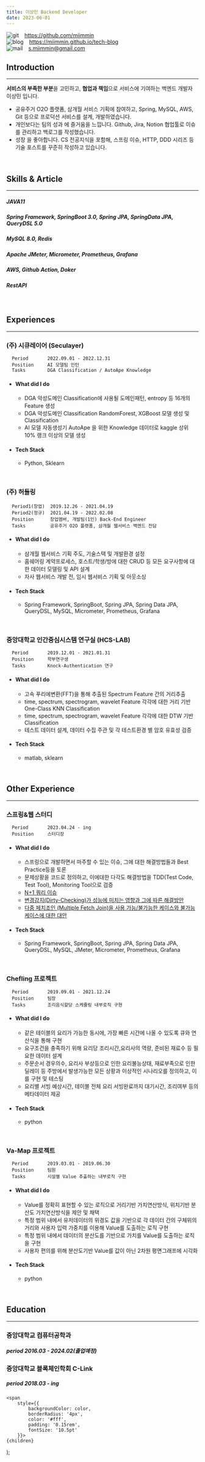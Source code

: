 ```yaml
---
title: 이상민 Backend Developer
date: 2023-06-01
---
```


![git](./img/git.png)    &ensp;  <https://github.com/miimmin> <br />
![blog](./img/blog7.png) &ensp;  <https://miimmin.github.io/tech-blog> <br />
![mail](./img/mail2.png) &ensp;  s.miimmin@gmail.com



<h2><highlight> Introduction </highlight></h2>

---

**서비스의 부족한 부분**을 고민하고, **협업과 책임**으로 서비스에 기여하는 백엔드 개발자 이상민 입니다. <br />
- 공유주거 O2O 플랫폼, 삼개월 서비스 기획에 참여하고, Spring, MySQL, AWS, Git 등으로 프로덕션 서비스를 설계, 개발하였습니다.<br />
- 개인보다는 <H color="#353535">팀의 성과</H> 에 즐거움을 느낍니다. Github, Jira, Notion 협업툴로 이슈를 관리하고 백로그를 작성했습니다. <br />
- <H color="#353535">성장</H> 을 좋아합니다. CS 전공지식을 포함해, 스프링 이슈, HTTP, DDD 시리즈 등 기술 포스트를 꾸준히 작성하고 있습니다. <br />



<br />

<h2><highlight> Skills & Article </highlight></h2>

---
##### JAVA11
##### Spring Framework, SpringBoot 3.0, Spring JPA, SpringData JPA, QueryDSL 5.0
##### MySQL 8.0, Redis
##### Apache JMeter, Micrometer, Prometheus, Grafana
##### AWS, Github Action, Doker
##### RestAPI

<br />

<h2><highlight> Experiences   </highlight></h2>

---
<h3><highlight2>(주) 시큐레이어 (Seculayer) </highlight2></h3>

```
  Period       2022.09.01 - 2022.12.31
  Position     AI 모델팀 인턴
  Tasks        DGA Classification / AutoApe Knowledge
```


- #### What did I do
    - DGA 악성도메인 Classification에 사용될 도메인패턴, entropy 등 16개의 Feature 생성
    - DGA 악성도메인 Classification RandomForest, XGBoost 모델 생성 및 Classification
    - AI 모델 자동생성기 AutoApe 을 위한 Knowledge 데이터로 kaggle 상위 10% 랭크 이상의 모델 생성 <br />

- #### Tech Stack
    - Python, Sklearn


<br />

<h3><highlight2> (주) 허들링 </highlight2></h3>

```
  Period1(창업)  2019.12.26 - 2021.04.19
  Period2(정규)  2021.04.19 - 2022.02.08
  Position      창업멤버, 개발팀(1인) Back-End Engineer
  Tasks         공유주거 O2O 플랫폼, 삼개월 웹서비스 백엔드 전담
```
- #### What did I do
    - 삼개월 웹서비스 기획 주도, 기술스택 및 개발환경 설정
    - 홈쉐어링 계약프로세스, 호스트/학생/방에 대한 CRUD 등 모든 요구사항에 대한 데이터 모델링 및 API 설계
    - 자사 웹서비스 개발 전, 임시 웹서비스 기획 및 아웃소싱
- #### Tech Stack
    - Spring Framework, SpringBoot, Spring JPA, Spring Data JPA, QueryDSL, MySQL, Micrometer, Prometheus, Grafana


<br />

<h3><highlight2> 중앙대학교 인간중심시스템 연구실 (HCS-LAB) </highlight2></h3>

```
  Period       2019.12.01 - 2021.01.31
  Position     학부연구생
  Tasks        Knock-Authentication 연구
```
- #### What did I do
    - 고속 푸리에변환(FFT)을 통해 추출된 Spectrum Feature 간의 거리추출
    - time, spectrum, spectrogram, wavelet Feature 각각에 대한 거리 기반 One-Class KNN  Classification
    - time, spectrum, spectrogram, wavelet Feature 각각에 대한 DTW 기반 Classification
    - 테스트 데이터 설계, 데이터 수집 주관 및 각 테스트환경 별 암호 유효성 검증
- #### Tech Stack
    - matlab, sklearn

<br />

<h2><Highlight> Other Experience </Highlight></h2>

---
<h3><highlight2> 스프링&웹 스터디 </highlight2></h3>

```
  Period       2023.04.24 - ing
  Position     스터디장
```
- #### What did I do
    - 스프링으로 개발하면서 마주할 수 있는 이슈, 그에 대한 해결방법들과 Best Practice등을 토론
    - 문제상황을 코드로 정의하고, 이에대한 다각도 해결방법을 TDD(Test Code, Test Tool), Monitoring Tool으로 검증
    - [N+1 쿼리 이슈](https://miimmin.github.io/docs/dev/issue/Nplus1)
    - [변경감지(Dirty-Checking)가 성능에 미치는 영향과 그에 따른 해결방안](https://miimmin.github.io/docs/dev/issue/DirtyCheckingPerformance)
    - [다중 페치조인 (Multiple Fetch Join)을 사용 가능/불가능한 케이스와 불가능 케이스에 대한 대안](https://miimmin.github.io/docs/dev/issue/MultipleFetchJoin) <br />
- #### Tech Stack
    - Spring Framework, SpringBoot, Spring JPA, Spring Data JPA, QueryDSL, MySQL, JMeter, Micrometer, Prometheus, Grafana

<br />

<h3><highlight2> Chefling 프로젝트 </highlight2></h3>

```
  Period       2019.09.01 - 2021.12.24
  Position     팀장
  Tasks        조리음식할당 스케쥴링 내부로직 구현
```
- #### What did I do
    - 같은 테이블의 요리가 가능한 동시에, 가장 빠른 시간에 나올 수 있도록 큐와 연산식을 통해 구현
    - 요구조건을 충족하기 위해 요리당 조리시간,요리사의 역량, 준비된 재료수 등 필요한 데이터 설계
    - 주문순서 경우의수, 요리사 부상등으로 인한 요리불능상태, 재료부족으로 인한 딜레이 등 주방에서 발생가능한 모든 상황과 이상적인 시나리오를 정의하고, 이를 구현 및 테스팅
    - 요리별 서빙 예상시간, 테이블 전체 요리 서빙완료까지 대기시간, 조리여부 등의 메타데이터 제공 <br />
- #### Tech Stack
    - python

<br />

<h3><highlight2> Va-Map 프로젝트 </highlight2></h3>

```
  Period       2019.03.01 - 2019.06.30
  Position     팀원
  Tasks        시설별 Value 추출하는 내부로직 구현
```
- #### What did I do
    - Value를 정확히 표현할 수 있는 로직으로 거리기반 가치연산방식, 위치기반 분산도 가치연산방식을 제안 및 채택
    - 특정 범위 내에서 유저데이터의 위경도 값을 기반으로 각 데이터 간의 구체위의 거리와 사용자 입력 가중치를 이용해 Value를 도출하는 로직 구현
    - 특정 범위 내에서 데이터의 분산도를 기반으로 가치를 Value를 도출하는 로직을 구현
    - 사용자 편의를 위해 분산도기반 Value를 값이 아닌 2차원 평면그래프에 시각화  <br />
- #### Tech Stack
    - python

<br />

<h2><highlight> Education </highlight></h2>

---
### 중앙대학교 컴퓨터공학과
##### period 2016.03 - 2024.02(졸업예정)
### 중앙대학교 블록체인학회 C-Link
##### period 2018.03 - ing

    <span
        style={{
            backgroundColor: color,
            borderRadius: '4px',
            color: '#fff',
            padding: '0.15rem',
            fontSize: '10.5pt'
        }}>
    {children}
  </span>
);
